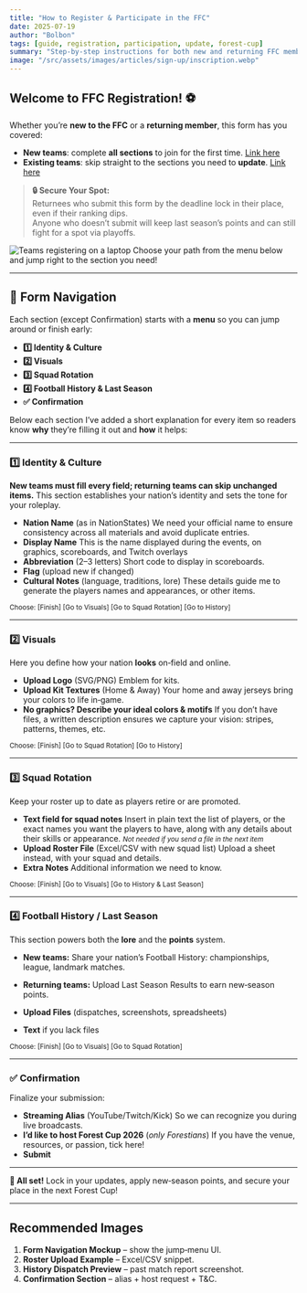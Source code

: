 ```yaml
---
title: "How to Register & Participate in the FFC"
date: 2025-07-19
author: "Bolbon"
tags: [guide, registration, participation, update, forest-cup]
summary: "Step-by-step instructions for both new and returning FFC members to register, update their team details, and secure their spot for next Forest Cup."
image: "/src/assets/images/articles/sign-up/inscription.webp"
---
```



## Welcome to FFC Registration! ⚽️

Whether you’re **new to the FFC** or a **returning member**, this form has you covered:

- **New teams**: complete **all sections** to join for the first time. <a href={NEW_MEMBERS_FORM_LINK} target="_blank">Link here</a> 
- **Existing teams**: skip straight to the sections you need to **update**. <a href={FFC_MEMBERS_FORM_LINK} target="_blank">Link here</a> 

> **🔒 Secure Your Spot:**  
> Returnees who submit this form by the deadline lock in their place, even if their ranking dips.  
> Anyone who doesn’t submit will keep last season’s points and can still fight for a spot via playoffs.

<div class="flex flex-col items-center justify-center my-6">
  <Image
    src={Banner}
    alt="Teams registering on a laptop"
    class="rounded-xl shadow-lg h-80 w-full object-cover -mb-4"
    quality={40}
    format="webp"
  />
  <span class="mt-2 text-xs text-gray-400 font-normal w-full text-left">
    Choose your path from the menu below and jump right to the section you need!
  </span>
</div>

---

## 🔢 Form Navigation

Each section (except Confirmation) starts with a **menu** so you can jump around or finish early:

- **1️⃣ Identity & Culture**  
- **2️⃣ Visuals**  
- **3️⃣ Squad Rotation**  
- **4️⃣ Football History & Last Season**  
- **✅ Confirmation**

Below each section I’ve added a short explanation for every item so readers know **why** they’re filling it out and **how** it helps:

---

### 1️⃣ Identity & Culture

**New teams must fill every field; returning teams can skip unchanged items.** This section establishes your nation’s identity and sets the tone for your roleplay.

* **Nation Name** (as in NationStates)
  We need your official name to ensure consistency across all materials and avoid duplicate entries.
* **Display Name**
  This is the name displayed during the events, on graphics, scoreboards, and Twitch overlays
* **Abbreviation** (2–3 letters)
  Short code to display in scoreboards.
* **Flag** (upload new if changed)
* **Cultural Notes** (language, traditions, lore)
  These details guide me to generate the players names and appearances, or other items.

<small class="text-gray-500">Choose: \[Finish] \[Go to Visuals] \[Go to Squad Rotation] \[Go to History]</small>

---

### 2️⃣ Visuals

Here you define how your nation **looks** on‑field and online.

* **Upload Logo** (SVG/PNG)
    Emblem for kits.
* **Upload Kit Textures** (Home & Away)
    Your home and away jerseys bring your colors to life in‑game.
* **No graphics? Describe your ideal colors & motifs**
    If you don’t have files, a written description ensures we capture your vision: stripes, patterns, themes, etc.

<small class="text-gray-500">Choose: \[Finish] \[Go to Squad Rotation] \[Go to History]</small>

---

### 3️⃣ Squad Rotation

Keep your roster up to date as players retire or are promoted.

* **Text field for squad notes**
    Insert in plain text the list of players, or the exact names you want the players to have, along with any details about their skills or appearance.
    <small class="text-gray-500">_Not needed if you send a file in the next item_</small>
* **Upload Roster File** (Excel/CSV with new squad list)
    Upload a sheet instead, with your squad and details.
* **Extra Notes**
    Additional information we need to know.

<small class="text-gray-500">Choose: \[Finish] \[Go to Visuals] \[Go to History & Last Season]</small>

---

### 4️⃣ Football History / Last Season

This section powers both the **lore** and the **points** system.

* **New teams:** Share your nation’s Football History: championships, league, landmark matches.
* **Returning teams:** Upload Last Season Results to earn new‑season points.

* **Upload Files** (dispatches, screenshots, spreadsheets)
  
* **Text** if you lack files

<small class="text-gray-500">Choose: \[Finish] \[Go to Visuals] \[Go to Squad Rotation]</small>

---

### ✅ Confirmation

Finalize your submission:

* **Streaming Alias** (YouTube/Twitch/Kick)
    So we can recognize you during live broadcasts.
* **I’d like to host Forest Cup 2026** (*only Forestians*)
    If you have the venue, resources, or passion, tick here!
* **Submit**

---

**🎉 All set!**
Lock in your updates, apply new‑season points, and secure your place in the next Forest Cup!

---

## Recommended Images

1. **Form Navigation Mockup** – show the jump‑menu UI.  
2. **Roster Upload Example** – Excel/CSV snippet.  
3. **History Dispatch Preview** – past match report screenshot.  
4. **Confirmation Section** – alias + host request + T&C.  
